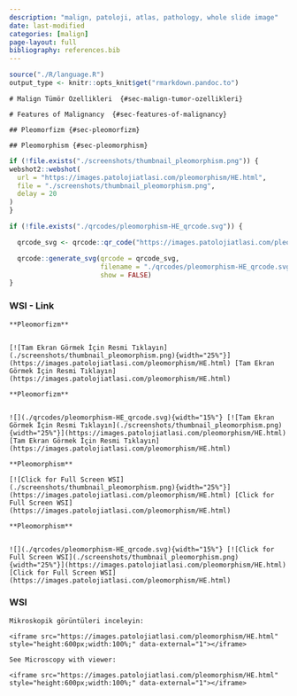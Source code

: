```yaml
---
description: "malign, patoloji, atlas, pathology, whole slide image"
date: last-modified
categories: [malign]
page-layout: full
bibliography: references.bib
---
```


```r

source("./R/language.R")
output_type <- knitr::opts_knit$get("rmarkdown.pandoc.to")

```



```asis

# Malign Tümör Özellikleri  {#sec-malign-tumor-ozellikleri} 

```

```asis

# Features of Malignancy  {#sec-features-of-malignancy} 

```


```asis

## Pleomorfizm {#sec-pleomorfizm} 

```

```asis

## Pleomorphism {#sec-pleomorphism} 

```

```r
if (!file.exists("./screenshots/thumbnail_pleomorphism.png")) {
webshot2::webshot(
  url = "https://images.patolojiatlasi.com/pleomorphism/HE.html",
  file = "./screenshots/thumbnail_pleomorphism.png",
  delay = 20
)
}
```


```r
if (!file.exists("./qrcodes/pleomorphism-HE_qrcode.svg")) {

  qrcode_svg <- qrcode::qr_code("https://images.patolojiatlasi.com/pleomorphism/HE.html")

  qrcode::generate_svg(qrcode = qrcode_svg,
                       filename = "./qrcodes/pleomorphism-HE_qrcode.svg",
                       show = FALSE)
}
```







::::: panel-tabset


### WSI - Link



:::: {.content-hidden when-format="pdf"}



```asis

**Pleomorfizm**


[![Tam Ekran Görmek İçin Resmi Tıklayın](./screenshots/thumbnail_pleomorphism.png){width="25%"}](https://images.patolojiatlasi.com/pleomorphism/HE.html) [Tam Ekran Görmek İçin Resmi Tıklayın](https://images.patolojiatlasi.com/pleomorphism/HE.html)

```





::::





:::: {.content-visible when-format="pdf"}




```asis

**Pleomorfizm**


![](./qrcodes/pleomorphism-HE_qrcode.svg){width="15%"} [![Tam Ekran Görmek İçin Resmi Tıklayın](./screenshots/thumbnail_pleomorphism.png){width="25%"}](https://images.patolojiatlasi.com/pleomorphism/HE.html) [Tam Ekran Görmek İçin Resmi Tıklayın](https://images.patolojiatlasi.com/pleomorphism/HE.html)

```





::::




:::: {.content-hidden when-format="pdf"}


```asis

**Pleomorphism**

[![Click for Full Screen WSI](./screenshots/thumbnail_pleomorphism.png){width="25%"}](https://images.patolojiatlasi.com/pleomorphism/HE.html) [Click for Full Screen WSI](https://images.patolojiatlasi.com/pleomorphism/HE.html)

```




::::





:::: {.content-visible when-format="pdf"}



```asis

**Pleomorphism**


![](./qrcodes/pleomorphism-HE_qrcode.svg){width="15%"} [![Click for Full Screen WSI](./screenshots/thumbnail_pleomorphism.png){width="25%"}](https://images.patolojiatlasi.com/pleomorphism/HE.html) [Click for Full Screen WSI](https://images.patolojiatlasi.com/pleomorphism/HE.html)

```




::::


### WSI




```asis

Mikroskopik görüntüleri inceleyin:

<iframe src="https://images.patolojiatlasi.com/pleomorphism/HE.html" style="height:600px;width:100%;" data-external="1"></iframe>

```

```asis

See Microscopy with viewer: 

<iframe src="https://images.patolojiatlasi.com/pleomorphism/HE.html" style="height:600px;width:100%;" data-external="1"></iframe>

```



:::::


